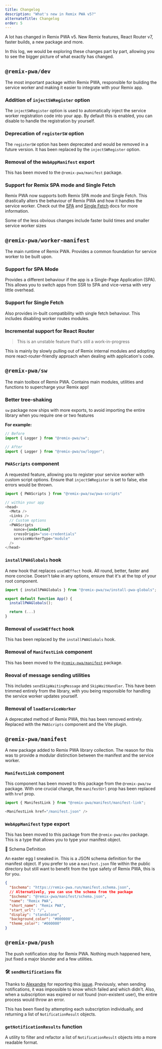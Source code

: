```yaml
---
title: Changelog
description: "What's new in Remix PWA v5?"
alternateTitle: Changelog
order: 5
---
```


A lot has changed in Remix PWA v5. New Remix features, React Router v7, faster builds, a new package and more.

In this log, we would be exploring these changes part by part, allowing you to see the bigger picture of what exactly has changed.

## `@remix-pwa/dev`

The most important package within Remix PWA, responsible for building the service worker and making it easier to integrate with your Remix app.

### Addition of `injectSWRegister` option

The `injectSWRegister` option is used to automatically inject the service worker registration code into your app. By default this is enabled, you can disable to handle the registration
by yourself.

### Deprecation of `registerSW` option

The `registerSW` option has been deprecated and would be removed in a future version. It has been replaced by the `injectSWRegister` option.

### Removal of the `WebAppManifest` export

This has been moved to the `@remix-pwa/manifest` package.

### Support for Remix SPA mode and Single Fetch

Remix PWA now supports both Remix SPA mode and Single Fetch. This drastically alters the behaviour of Remix PWA and how it handles the service worker.
Check out the [SPA](/docs/next/spa) and [Single Fetch](/docs/next/single-fetch) docs for more information.

Some of the less obvious changes include faster build times and smaller service worker sizes

## `@remix-pwa/worker-manifest`

The main runtime of Remix PWA. Provides a common foundation for service worker to be built upon.

### Support for SPA Mode

Provides a different behaviour if the app is a Single-Page Application (SPA). This allows you to switch apps from SSR to SPA and vice-versa with very little overhead.

### Support for Single Fetch

Also provides in-built compatibility with single fetch behaviour. This includes disabling worker routes modules.

### Incremental support for React Router

> This is an unstable feature that's still a work-in-progress

This is mainly by slowly pulling out of Remix internal modules and adopting more react-router-friendly approach when dealing with application's code.

## `@remix-pwa/sw`

The main toolbox of Remix PWA. Contains main modules, utilities and functions to supercharge your Remix app!

### Better tree-shaking

`sw` package now ships with more exports, to avoid importing the entire library when you require one or two features

**For example:**

```ts {{ filename:'app/exports.ts' }}
// Before
import { Logger } from "@remix-pwa/sw";

// After
import { Logger } from "@remix-pwa/sw/logger";
```

### `PWAScripts` component

A requested feature, allowing you to register your service worker with custom script options. Ensure that `injectSWRegister` is set to false, else errors would be thrown.

```ts {{ filename:'app/root.tsx' }}
import { PWAScripts } from "@remix-pwa/sw/pwa-scripts"

// within your app
<head>
  <Meta />
  <Links />
  // Custom options
  <PWAScripts
    nonce={undefined}
    crossOrigin="use-credentials"
    serviceWorkerType="module"
  />
</head>
```

### `installPWAGlobals` hook

A new hook that replaces `useSWEffect` hook. All round, better, faster and more concise. Doesn't take in any options, ensure that it's at the top of your root component.

```ts {{ filename:'app/root.tsx' }}
import { installPWAGlobals } from "@remix-pwa/sw/install-pwa-globals";

export default function App() {
  installPWAGlobals();

  return (...)
}
```

### Removal of `useSWEffect` hook

This has been replaced by the `installPWAGlobals` hook.

### Removal of `ManifestLink` component

This has been moved to the [`@remix-pwa/manifest`](/docs/next/changelog#remix-pwa-manifest) package.

### Reoval of message sending utilities

This includes `sendSkipWaitingMessage` and `SkipWaitHandler`. This have been trimmed entirely from the library, with you being responsible for handling the service worker updates yourself.

### Removal of `loadServiceWorker`

A deprecated method of Remix PWA, this has been removed entirely. Replaced with the `PWAScripts` component and the Vite plugin.

## `@remix-pwa/manifest`

A new package added to Remix PWA library collection. The reason for this was to provide a modular distinction between the manifest and the service worker.

### `ManifestLink` component

This component has been moved to this package from the `@remix-pwa/sw` package. With one crucial change, the `manifestUrl` prop has been replaced with `href` prop.

```ts {{ filename:'app/root.tsx' }}
import { ManifestLink } from "@remix-pwa/manifest/manifest-link";

<ManifestLink href="/manifest.json" />
```

### `WebAppManifest` type export

This has been moved to this package from the `@remix-pwa/dev` package. This is a type that allows you to type your manifest object.

<Heading level={3} ignore>🥚 Schema Definition</Heading>

An easter egg I sneaked in. This is a JSON schema definition for the manifest object. If you prefer to use a `manifest.json` file within the public directory but still
want to benefit from the type safety of Remix PWA, this is for you.

```json {{ filename:'public/manifest.json' }}
{
  "$schema": "https://remix-pwa.run/manifest.schema.json",
  // Alternatively, you can use the schema from the package
  "$schema": "@remix-pwa/manifest/schema.json",
  "name": "Remix PWA",
  "short_name": "Remix PWA",
  "start_url": "/",
  "display": "standalone",
  "background_color": "#000000",
  "theme_color": "#000000"
}
```

## `@remix-pwa/push`

The push notification stop for Remix PWA. Nothing much happened here, jsut fixed a major blunder and a few utilities.

### 🛠️ `sendNotifications` fix

Thanks to [Alexandre](https://github.com/Superalexandre) for reporting this [issue](https://github.com/remix-pwa/monorepo/issues/271). Previously, when sending notifications,
it was impossible to know which failed and which didn't. Also, when a subscription was expired or not found (non-existent user), the entire process would throw an error.

This has been fixed by attempting each subscription individually, and returning a list of `NotificationResult` objects.

### `getNotificationResults` function

A utility to filter and refactor a list of `NotificationResult` objects into a more readable format.

